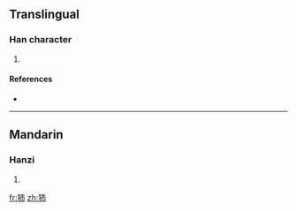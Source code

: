 ==Translingual==

===Han character===
{{Han char|rn=94|rad=犬|as=04|sn=7|four=|canj=大竹十月 (KHJB)}}

# {{defn|Han|sort=犬04}}

====References====
* {{Han ref|kx=0706.240|dkj=20264|dj=1119.170|hdz=21335.050|uh=72BB|ud=29371}}

----

==Mandarin==

===Hanzi===
{{cmn-hanzi|pin=[[bó]] ([[bo2]])|wg=po<sup>2</sup>}}

# {{defn|Mandarin|sort=犬04}}

[[fr:犻]]
[[zh:犻]]